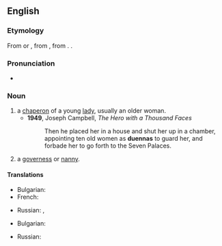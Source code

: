 ==English==

===Etymology===
From {{etyl|osp|en}} {{m|osp|duenna}} or {{m|osp|dueña}}, from {{etyl|VL.|en}} {{m|la|donna}}, from {{etyl|la|en}} {{m|la|domina||Lady}}. {{doublet|en|dame}}.

===Pronunciation===
* {{IPA|/duˈɛ.nə/|lang=en}}

===Noun===
{{en-noun}}

# a [[chaperon]] of a young [[lady]], usually an older woman.
#* '''1949''', Joseph Campbell, ''The Hero with a Thousand Faces''
#*:  Then he placed her in a house and shut her up in a chamber, appointing ten old women as '''duennas''' to guard her, and forbade her to go forth to the Seven Palaces.
# a [[governess]] or [[nanny]].

====Translations====
{{trans-top|a chaperon of a young lady}}
* Bulgarian: {{t|bg|компаньо́нка|f}}
* French: {{t+|fr|accompagnatrice|f}}
{{trans-mid}}
* Russian: {{t+|ru|компаньо́нка|f}}, {{t+|ru|дуэ́нья|f}}
{{trans-bottom}}

{{trans-top|a governess or nanny}}
* Bulgarian: {{t|bg|гуверна́нтка|f}}
{{trans-mid}}
* Russian: {{t+|ru|гуверна́нтка|f}}
{{trans-bottom}}